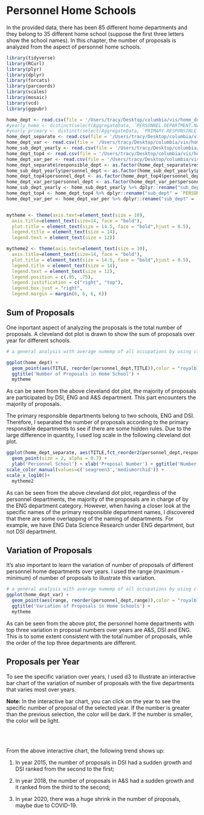 # Personnel Home Schools

In the provided data, there has been 85 different home departments and they belong to 35 different home school (suppose the first three letters show the school names). In this chapter, the number of proposals is analyzed from the aspect of personnel home schools.

```r
library(tidyverse)
library(RCurl)
library(plyr)
library(dplyr)
library(forcats)
library(parcoords)
library(scales)
library(mosaic)
library(vcd)
library(ggpubr)
```


```r
home_dept <- read.csv(file = '/Users/tracy/Desktop/columbia/vis/home_dept.csv',header = TRUE)
#yearly_home <- distinct(select(AggregateData, `PERSONNEL.DEPARTMENT.NAME`, year))
#yearly_primary <- distinct(select(AggregateData, `PRIMARY.RESPONSIBLE.DEPARTMENT.NAME`, year))
home_dept_separate <- read.csv(file = '/Users/tracy/Desktop/columbia/vis/home_dept_separate.csv',header = TRUE)
home_dept_var <- read.csv(file = '/Users/tracy/Desktop/columbia/vis/home_dept_var.csv',header = TRUE)
home_sub_dept_yearly <- read.csv(file = '/Users/tracy/Desktop/columbia/vis/home_sub_dept_yearly.csv',header = TRUE)
home_dept_top4 <- read.csv(file = '/Users/tracy/Desktop/columbia/vis/home_dept_top4.csv',header = TRUE)
home_dept_var_per <- read.csv(file = '/Users/tracy/Desktop/columbia/vis/home_dept_var_per.csv',header = TRUE)
home_dept_separate$responsible_dept <- as.factor(home_dept_separate$responsible_dept)
home_sub_dept_yearly$personnel_dept <- as.factor(home_sub_dept_yearly$personnel_dept)
home_dept_top4$personnel_dept <- as.factor(home_dept_top4$personnel_dept)
home_dept_var_per$personnel_dept <- as.factor(home_dept_var_per$personnel_dept)
home_sub_dept_yearly <- home_sub_dept_yearly %>% dplyr::rename("sub_dept" = `PERSONNEL.DEPARTMENT.NAME`)
home_dept_top4 <- home_dept_top4 %>% dplyr::rename("sub_dept" = `PERSONNEL.DEPARTMENT.NAME`)
home_dept_var_per <- home_dept_var_per %>% dplyr::rename("sub_dept" = `PERSONNEL.DEPARTMENT.NAME`)


mytheme <- theme(axis.text=element_text(size = 10),
  axis.title=element_text(size=14, face = "bold"),
  plot.title = element_text(size = 14.5, face = "bold",hjust = 0.5),
  legend.title = element_text(size = 14),
  legend.text = element_text(size = 12))

mytheme2 <- theme(axis.text=element_text(size = 10),
  axis.title=element_text(size=14, face = "bold"),
  plot.title = element_text(size = 14.5, face = "bold",hjust = 0.5),
  legend.title = element_text(size = 14),
  legend.text = element_text(size = 12),
  legend.position = c(.95, .75),
  legend.justification = c("right", "top"),
  legend.box.just = "right",
  legend.margin = margin(6, 6, 6, 6))
```

## Sum of Proposals

One inportant aspect of analyzing the proposals is the total number of proposals. A cleveland dot plot is drawn to show the sum of proposals over year for different schools.

```r
# a general analysis with average numemp of all occupations by using cleveland dot plot

ggplot(home_dept) +
  geom_point(aes(TITLE, reorder(personnel_dept,TITLE)),color = "royalblue3", size = 2, alpha = 0.75) + ylab('Personnel School') + xlab('Proposal Number') + 
  ggtitle('Number of Proposals in Home School') +
  mytheme
```

As can be seen from the above cleveland dot plot, the majority of proposals are participated by DSI, ENG and A&S department. This part encounters the majority of proposals.

The primary responsible departments belong to two schools, ENG and DSI. Therefore, I separated the number of proposals according to the primary responsible departments to see if there are some hidden rules. Due to the large difference in quantity, I used log scale in the following cleveland dot plot.

```r
ggplot(home_dept_separate, aes(TITLE,fct_reorder2(personnel_dept,responsible_dept=='ENG',TITLE, .desc=FALSE), color = responsible_dept)) +
  geom_point(size = 2, alpha = 0.7) +
  ylab('Personnel School') + xlab('Proposal Number') + ggtitle('Number of Proposals in Home Schools (group by Responsible Depts)') +
scale_color_manual(values=c('seagreen3','mediumorchid')) +
scale_x_log10()+
  mytheme2
```

As can be seen from the above cleveland dot plot, regardless of the personnel departments, the majority of the proposals are in charge of by the ENG department category. However, when having a closer look at the specific names of the primary responsible department names, I discovered that there are some overlapping of the naming of departments. For example, we have ENG Data Science Research under ENG department, but not DSI department.


## Variation of Proposals

It's also important to learn the variation of number of proposals of different personnel home departments over years. I used the range (maximum - minimum) of number of proposals to illustrate this variation.

```r
# a general analysis with average numemp of all occupations by using cleveland dot plot
ggplot(home_dept_var) +
  geom_point(aes(range, reorder(personnel_dept,range)),color = "royalblue3", size = 2, alpha = 0.75) + ylab('Personnel School') + xlab('Proposal Number') + 
  ggtitle('Variation of Proposals in Home Schools') +
  mytheme
```
As can be seen from the above plot, the personnel home departments with top three variation in proposal numbers over years are A&S, DSI and ENG. This is to some extent consistent with the total number of proposals, while the order of the top three departments are different. 

## Proposals per Year

To see the specific variation over years, I used d3 to illustrate an interactive bar chart of the variation of number of proposals with the five departments that varies most over years.

**Note:** In the interactive bar chart, you can click on the year to see the specific number of proposal of the selected year. If the number is greater than the previous selection, the color will be dark. If the number is smaller, the color will be light.

 <head>
    <title>home dept top 5</title>
    <link rel="stylesheet" href="styles.css">
    <script src="https://d3js.org/d3.v6.js"></script>
  </head>
  <body>
    <div id="svg-container" class="svg-container"></div>
    <div id = "container"></div>
    <script src="scripts/homedept.js"></script>
  </body>
  
\
\

From the above interactive chart, the following trend shows up:\

 1) In year 2015, the number of proposals in DSI had a sudden growth and DSI ranked from the second to the first;\
  
 2) In year 2018,  the number of proposals in A&S had a sudden growth and it ranked from the third to the second;\
  
 3) In year 2020, there was a huge shrink in the number of proposals, maybe due to COVID-19.







